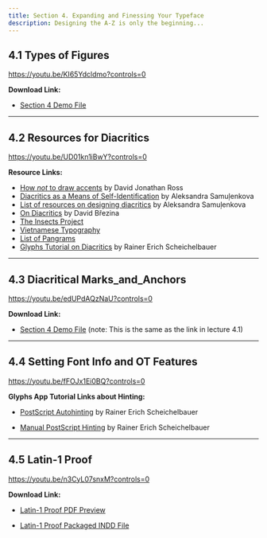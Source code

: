 ```yaml
---
title: Section 4. Expanding and Finessing Your Typeface
description: Designing the A-Z is only the beginning...
---
```


## 4.1 Types of Figures

https://youtu.be/KI65Ydcldmo?controls=0

**Download Link:**

* [Section 4 Demo File](https://github.com/lynneyun/foundations-of-type-website/raw/master/src/docs/usage/curriculum/files/4.1/Chapter_4_Demo_Files.zip)

***

## 4.2 Resources for Diacritics

https://youtu.be/UD01kn1iBwY?controls=0

**Resource Links:**

* [How *not* to draw accents](https://www.youtube.com/watch?v=-N--5Wg-2p4) by David Jonathan Ross
* [Diacritics as a Means of Self-Identification](https://youtu.be/uBqReCzyqRg) by Aleksandra Samuļenkova
* [List of resources on designing diacritics](http://www.alphabettes.org/resources-on-designing-diacritics/) by Aleksandra Samuļenkova
* [On Diacritics](https://ilovetypography.com/2009/01/24/on-diacritics) by David Březina
* [The Insects Project](http://theinsectsproject.eu/)
* [Vietnamese Typography](https://vietnamesetypography.com/)
* [List of Pangrams](http://clagnut.com/blog/2380/)  
* [Glyphs Tutorial on Diacritics](https://glyphsapp.com/tutorials/diacritics) by Rainer Erich Scheichelbauer


***

## 4.3 Diacritical Marks_and_Anchors

https://youtu.be/edUPdAQzNaU?controls=0

**Download Link:**

* [Section 4 Demo File](https://github.com/lynneyun/foundations-of-type-website/raw/master/src/docs/usage/curriculum/files/4.1/Chapter_4_Demo_Files.zip) (note: This is the same as the link in lecture 4.1)

***

## 4.4 Setting Font Info and OT Features

https://youtu.be/fFOJx1Ei0BQ?controls=0

**Glyphs App Tutorial Links about Hinting:**

* [PostScript Autohinting](https://glyphsapp.com/tutorials/hinting-postscript-autohinting) by Rainer Erich Scheichelbauer

* [Manual PostScript Hinting](https://glyphsapp.com/tutorials/hinting-manual-postscript-hinting) by Rainer Erich Scheichelbauer

***

## 4.5 Latin-1 Proof

https://youtu.be/n3CyL07snxM?controls=0

**Download Link:**

* [Latin-1 Proof PDF Preview](https://github.com/lynneyun/foundations-of-type-website/raw/master/src/docs/usage/curriculum/files/4.5/Latin-1_Proof.zip)
 
* [Latin-1 Proof Packaged INDD File](https://github.com/lynneyun/foundations-of-type-website/raw/master/src/docs/usage/curriculum/files/4.5/Latin-1_Proof.zip)